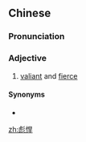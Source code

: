 ==Chinese==
{{zh-forms}}

===Pronunciation===
{{zh-pron
|m=biāohàn
|c=biu1 hon6
|cat=a
}}

===Adjective===
{{zh-adj}}

# [[valiant]] and [[fierce]]

====Synonyms====
* {{zh-l|強悍}}

[[zh:彪悍]]